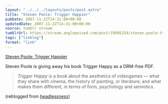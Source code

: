 ```yaml
---
layout: "../../../layouts/posts/post.astro"
title: "Steven Poole: Trigger Happier"
pubDate: 2007-11-22T14:31:00+00:00
updatedDate: 2007-11-22T14:31:00+00:00
source: tumblr stream
tumblrUrl: https://stream.anglepoised.com/post/19995254/steven-poole-trigger-happier
tags: ["linklog"]
format: "link"
---
```


[Steven Poole: Trigger Happier][1]

Steven Poole is giving away his book Trigger Happy as a DRM-free PDF.

> _Trigger Happy_ is a book about the aesthetics of videogames — what they share with cinema, the history of painting, or literature; and what makes them different, in terms of form, psychology and semiotics.

(reblogged from <a href="http://headlessness.com/">headlessness</a>)

[1]: http://stevenpoole.net/blog/trigger-happier/
